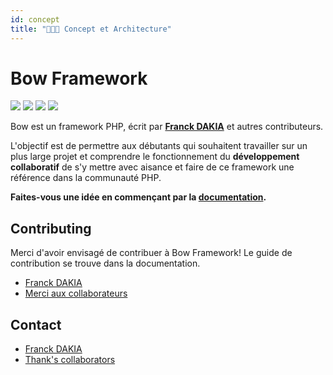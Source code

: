 ```yaml
---
id: concept
title: "👨🏽‍💻 Concept et Architecture"
---
```



# Bow Framework

<a href="https://bowphp.com" title="docs"><img src="https://img.shields.io/badge/docs-read%20docs-blue.svg?style=flat-square"/></a>
<a href="https://packagist.org/packages/bowphp/app" title="version"><img src="https://img.shields.io/packagist/v/bowphp/app.svg?style=flat-square"/></a>
<a href="https://github.com/bowphp/app/blob/master/LICENSE" title="license"><img src="https://img.shields.io/github/license/mashape/apistatus.svg?style=flat-square"/></a>
<a href="https://travis-ci.org/bowphp/app" title="Travis branch"><img src="https://img.shields.io/travis/bowphp/app/master.svg?style=flat-square"/></a>

Bow est un framework PHP, écrit par **[Franck DAKIA](http://github.com/papac)** et autres contributeurs.

L'objectif est de permettre aux débutants qui souhaitent travailler sur un plus large projet et comprendre le fonctionnement du **développement collaboratif** de s'y mettre avec aisance et faire de ce framework une référence dans la communauté PHP.

**Faites-vous une idée en commençant par la [documentation](https://bowphp.com).**

## Contributing

Merci d'avoir envisagé de contribuer à Bow Framework! Le guide de contribution se trouve dans la documentation.

- [Franck DAKIA](https://github.com/papac)
- [Merci aux collaborateurs](https://github.com/bowphp/app/graphs/contributors)

## Contact

- [Franck DAKIA](https://github.com/papac)
- [Thank's collaborators](https://github.com/bowphp/docs/graphs/contributors)

<BugReportFeature />
<SuggestionFeature />
